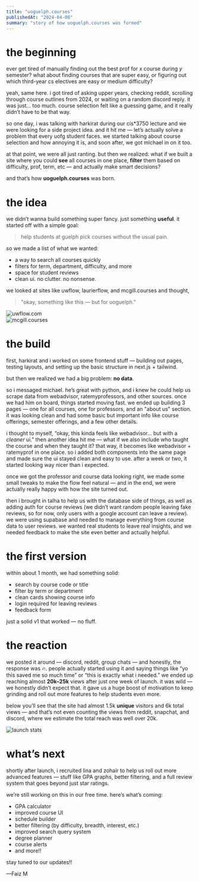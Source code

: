 ```yaml
---
title: "uoguelph.courses"
publishedAt: "2024-04-08"
summary: "story of how uoguelph.courses was formed"
---
```


# the beginning

ever get tired of manually finding out the best prof for *x* course during *y* semester? what about finding courses that are super easy, or figuring out which third-year cs electives are easy or medium difficulty?

yeah, same here. i got tired of asking upper years, checking reddit, scrolling through course outlines from 2024, or waiting on a random discord reply. it was just... too much. course selection felt like a guessing game, and it really didn’t have to be that way.

so one day, i was talking with harkirat during our cis*3750 lecture and we were looking for a side project idea. and it hit me — let’s actually solve a problem that every uofg student faces. we started talking about course selection and how annoying it is, and soon after, we got michael in on it too.

at that point, we were all just ranting. but then we realized: what if we built a site where you could **see** all courses in one place, **filter** them based on difficulty, prof, term, etc — and actually make smart decisions?

and that’s how **uoguelph.courses** was born.

# the idea

we didn’t wanna build something super fancy. just something **useful**. it started off with a simple goal:

> help students at guelph pick courses without the usual pain.

so we made a list of what we wanted:
- a way to search all courses quickly  
- filters for term, department, difficulty, and more  
- space for student reviews  
- clean ui. no clutter. no nonsense.  

we looked at sites like uwflow, laurierflow, and mcgill.courses and thought,  
> "okay, something like this — but for uoguelph."

![uwflow.com](/content/uwflow.png)  
![mcgill.courses](/content/mcgill.png)

# the build

first, harkirat and i worked on some frontend stuff — building out pages, testing layouts, and setting up the basic structure in next.js + tailwind.

but then we realized we had a big problem: **no data**.

so i messaged michael. he’s great with python, and i knew he could help us scrape data from webadvisor, ratemyprofessors, and other sources. once we had him on board, things started moving fast. we ended up building 3 pages — one for all courses, one for professors, and an "about us" section. it was looking clean and had some basic but important info like course offerings, semester offerings, and a few other details.

i thought to myself, “okay, this kinda feels like webadvisor... but with a *cleaner* ui.” then another idea hit me — what if we also include who taught the course and when they taught it? that way, it becomes like webadvisor + ratemyprof in one place. so i added both components into the same page and made sure the ui stayed clean and easy to use. after a week or two, it started looking way nicer than i expected.

once we got the professor and course data looking right, we made some small tweaks to make the flow feel natural — and in the end, we were actually really happy with how the site turned out.

then i brought in talha to help us with the database side of things, as well as adding auth for course reviews (we didn’t want random people leaving fake reviews, so for now, only users with a google account can leave a review). we were using supabase and needed to manage everything from course data to user reviews. we wanted real students to leave real insights, and we needed feedback to make the site even better and actually helpful.

# the first version

within about 1 month, we had something solid:
- search by course code or title  
- filter by term or department  
- clean cards showing course info  
- login required for leaving reviews  
- feedback form  

just a solid v1 that worked — no fluff.

# the reaction

we posted it around — discord, reddit, group chats — and honestly, the response was 🔥. people actually started using it and saying things like “yo this saved me so much time” or “this is exactly what i needed.” we ended up reaching almost **20k–25k** views after just one week of launch. it was wild — we honestly didn’t expect that. it gave us a huge boost of motivation to keep grinding and roll out more features to help students even more.

below you’ll see that the site had almost 1.5k **unique** visitors and 6k total views — and that’s not even counting the views from reddit, snapchat, and discord, where we estimate the total reach was well over 20k.

![launch stats](/content/launch.png)

# what’s next

shortly after launch, i recruited lina and zohair to help us roll out more advanced features — stuff like GPA graphs, better filtering, and a full review system that goes beyond just star ratings.

we’re still working on this in our free time. here’s what’s coming:
- GPA calculator  
- improved course UI  
- schedule builder  
- better filtering (by difficulty, breadth, interest, etc.)  
- improved search query system  
- degree planner  
- course alerts  
- and more!!

stay tuned to our updates!!

—Faiz M

